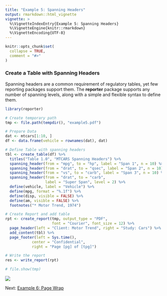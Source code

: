```yaml
---
title: "Example 5: Spanning Headers"
output: rmarkdown::html_vignette
vignette: >
  %\VignetteIndexEntry{Example 5: Spanning Headers}
  %\VignetteEngine{knitr::rmarkdown}
  %\VignetteEncoding{UTF-8}
---
```


```r
knitr::opts_chunk$set(
  collapse = TRUE,
  comment = "#>"
)
```

### Create a Table with Spanning Headers

Spanning headers are a common requirement of regulatory tables, yet few 
reporting packages support them.  The **reporter** package supports any 
number of spanning levels, along with a simple and flexible 
syntax to define them.

```r
library(reporter)

# Create temporary path
tmp <- file.path(tempdir(), "example5.pdf")

# Prepare Data
dat <- mtcars[1:10, ]
df <- data.frame(vehicle = rownames(dat), dat)

# Define Table with spanning headers
tbl <- create_table(df) %>% 
  titles("Table 1.0", "MTCARS Spanning Headers") %>% 
  spanning_header(from = "mpg", to = "hp", label = "Span 1", n = 10) %>%
  spanning_header(from = "drat", to = "qsec", label = "Span 2", n = 10) %>%
  spanning_header(from = "vs", to = "carb", label = "Span 3", n = 10) %>%
  spanning_header(from = "drat", to = "carb", 
                  label = "Super Span", level = 2) %>%
  define(vehicle, label = "Vehicle") %>% 
  define(mpg, format = "%.1f") %>% 
  define(disp, visible = FALSE) %>% 
  define(am, visible = FALSE) %>% 
  footnotes("* Motor Trend, 1974")

# Create Report and add table 
rpt <- create_report(tmp, output_type = "PDF", 
                     font = "Courier", font_size = 12) %>%
  page_header(left = "Client: Motor Trend", right = "Study: Cars") %>% 
  add_content(tbl) %>% 
  page_footer(left = Sys.time(), 
            center = "Confidential", 
            right = "Page [pg] of [tpg]")

# Write the report
res <- write_report(rpt)

# file.show(tmp)

```
<img src="../man/images/e5.png"/>

Next: [Example 6: Page Wrap](reporter-wrap.html)
